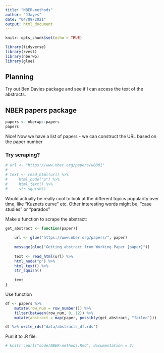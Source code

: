 ```yaml
---
title: "NBER-methods"
author: "JJayes"
date: "04/09/2021"
output: html_document
---
```


```r
knitr::opts_chunk$set(echo = TRUE)

library(tidyverse)
library(rvest)
library(nberwp)
library(glue)
```

## Planning

Try out Ben Davies package and see if I can access the text of the abstracts.

## NBER papers package

```r
papers <- nberwp::papers
papers
```

Nice! Now we have a list of papers - we can construct the URL based on the paper number

### Try scraping?

```r

# url <- "https://www.nber.org/papers/w8001"
# 
# text <- read_html(url) %>% 
#     html_node("p") %>% 
#     html_text() %>% 
#     str_squish()
```

Would actually be really cool to look at the different topics popularity over time, like "Kuznets curve" etc. Other interesting words might be, "case studies" or "paradox"

Make a function to scrape the abstract:

```r
get_abstract <- function(paper){
    
    url <- glue("https://www.nber.org/papers/", paper)
    
    message(glue("Getting abstract from Working Paper {paper}"))
    
    text <- read_html(url) %>% 
    html_node("p") %>% 
    html_text() %>% 
    str_squish()
    
    text
}
```

Use function

```r
df <- papers %>% 
    mutate(row_num = row_number()) %>% 
    filter(between(row_num, 0, 12)) %>%
    mutate(abstract = map(paper, possibly(get_abstract, "failed")))
```


```r
df %>% write_rds("data/abstracts_df.rds")

```

Purl it to .R file.

```r
# knitr::purl("code/NBER-methods.Rmd", documentation = 2)
```

